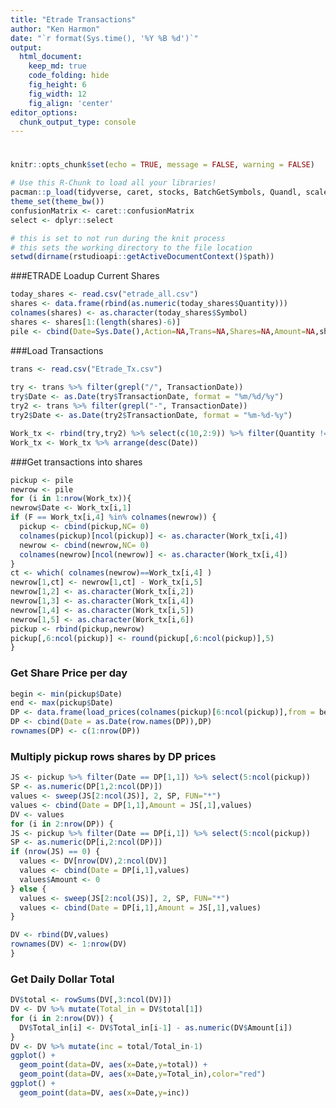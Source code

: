 ```yaml
---
title: "Etrade Transactions"
author: "Ken Harmon"
date: "`r format(Sys.time(), '%Y %B %d')`"
output:
  html_document:  
    keep_md: true
    code_folding: hide
    fig_height: 6
    fig_width: 12
    fig_align: 'center'
editor_options: 
  chunk_output_type: console
---
```


# {.tabset .tabset-fade}

```r
knitr::opts_chunk$set(echo = TRUE, message = FALSE, warning = FALSE)
```

```r
# Use this R-Chunk to load all your libraries!
pacman::p_load(tidyverse, caret, stocks, BatchGetSymbols, Quandl, scales)
theme_set(theme_bw())
confusionMatrix <- caret::confusionMatrix
select <- dplyr::select
```

```r
# this is set to not run during the knit process
# this sets the working directory to the file location
setwd(dirname(rstudioapi::getActiveDocumentContext()$path))
```

###ETRADE Loadup Current Shares
```r
today_shares <- read.csv("etrade_all.csv")
shares <- data.frame(rbind(as.numeric(today_shares$Quantity)))
colnames(shares) <- as.character(today_shares$Symbol)
shares <- shares[1:(length(shares)-6)]
pile <- cbind(Date=Sys.Date(),Action=NA,Trans=NA,Shares=NA,Amount=NA,shares)
```

###Load Transactions
```r
trans <- read.csv("Etrade_Tx.csv")
 
try <- trans %>% filter(grepl("/", TransactionDate))
try$Date <- as.Date(try$TransactionDate, format = "%m/%d/%y")
try2 <- trans %>% filter(grepl("-", TransactionDate))
try2$Date <- as.Date(try2$TransactionDate, format = "%m-%d-%y")

Work_tx <- rbind(try,try2) %>% select(c(10,2:9)) %>% filter(Quantity != 0)
Work_tx <- Work_tx %>% arrange(desc(Date))  
```

###Get transactions into shares
```r
pickup <- pile
newrow <- pile 
for (i in 1:nrow(Work_tx)){
newrow$Date <- Work_tx[i,1]
if (F == Work_tx[i,4] %in% colnames(newrow)) {
  pickup <- cbind(pickup,NC= 0)
  colnames(pickup)[ncol(pickup)] <- as.character(Work_tx[i,4])
  newrow <- cbind(newrow,NC= 0)
  colnames(newrow)[ncol(newrow)] <- as.character(Work_tx[i,4])
}
ct <- which( colnames(newrow)==Work_tx[i,4] )
newrow[1,ct] <- newrow[1,ct] - Work_tx[i,5]
newrow[1,2] <- as.character(Work_tx[i,2])
newrow[1,3] <- as.character(Work_tx[i,4])
newrow[1,4] <- as.character(Work_tx[i,5])
newrow[1,5] <- as.character(Work_tx[i,6])
pickup <- rbind(pickup,newrow)
pickup[,6:ncol(pickup)] <- round(pickup[,6:ncol(pickup)],5)
}
```

### Get Share Price per day

```r
begin <- min(pickup$Date)
end <- max(pickup$Date)
DP <- data.frame(load_prices(colnames(pickup)[6:ncol(pickup)],from = begin, to = end))
DP <- cbind(Date = as.Date(row.names(DP)),DP)
rownames(DP) <- c(1:nrow(DP))
```

### Multiply pickup rows shares by DP prices
```r
JS <- pickup %>% filter(Date == DP[1,1]) %>% select(5:ncol(pickup))
SP <- as.numeric(DP[1,2:ncol(DP)])
values <- sweep(JS[2:ncol(JS)], 2, SP, FUN="*")
values <- cbind(Date = DP[1,1],Amount = JS[,1],values)
DV <- values
for (i in 2:nrow(DP)) {
JS <- pickup %>% filter(Date == DP[i,1]) %>% select(5:ncol(pickup))
SP <- as.numeric(DP[i,2:ncol(DP)])
if (nrow(JS) == 0) {
  values <- DV[nrow(DV),2:ncol(DV)]
  values <- cbind(Date = DP[i,1],values)
  values$Amount <- 0
} else {
  values <- sweep(JS[2:ncol(JS)], 2, SP, FUN="*")
  values <- cbind(Date = DP[i,1],Amount = JS[,1],values)
}

DV <- rbind(DV,values)
rownames(DV) <- 1:nrow(DV)
}
```

### Get Daily Dollar Total
```r
DV$total <- rowSums(DV[,3:ncol(DV)])
DV <- DV %>% mutate(Total_in = DV$total[1])
for (i in 2:nrow(DV)) {
  DV$Total_in[i] <- DV$Total_in[i-1] - as.numeric(DV$Amount[i])
}
DV <- DV %>% mutate(inc = total/Total_in-1)
ggplot() + 
  geom_point(data=DV, aes(x=Date,y=total)) +
  geom_point(data=DV, aes(x=Date,y=Total_in),color="red")
ggplot() + 
  geom_point(data=DV, aes(x=Date,y=inc))
```

